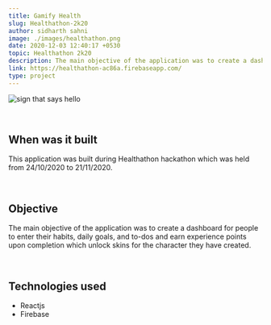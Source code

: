 ```yaml
---
title: Gamify Health
slug: Healthathon-2k20
author: sidharth sahni
image: ./images/healthathon.png
date: 2020-12-03 12:40:17 +0530
topic: Healthathon 2k20
description: The main objective of the application was to create a dashboard for people to enter their habits, daily goals, and to-dos and earn experience points upon completion which unlock skins for the character they have created.
link: https://healthathon-ac86a.firebaseapp.com/
type: project
---
```


![sign that says hello](./images/healthathon.png)

<br />

## When was it built

This application was built during Healthathon hackathon which was held from 24/10/2020 to 21/11/2020.

<br />

## Objective

The main objective of the application was to create a dashboard for people to enter their habits, daily goals, and to-dos and earn experience points upon completion which unlock skins for the character they have created.


<br />

## Technologies used

- Reactjs
- Firebase

<br />
